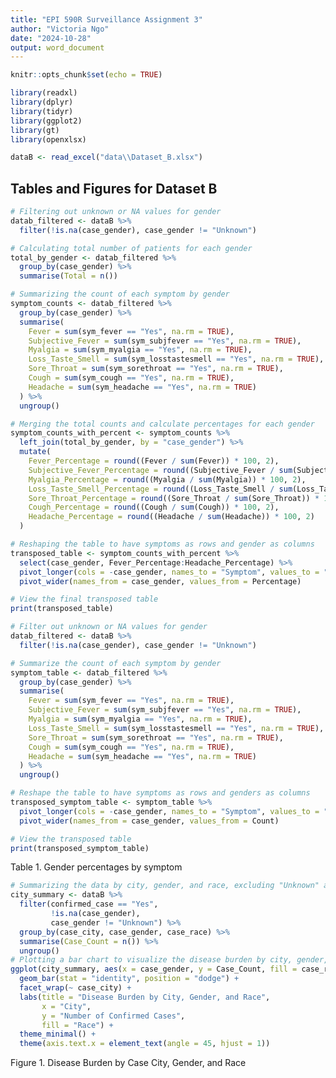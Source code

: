 ```yaml
---
title: "EPI 590R Surveillance Assignment 3"
author: "Victoria Ngo"
date: "2024-10-28"
output: word_document
---
```


```r
knitr::opts_chunk$set(echo = TRUE)

library(readxl)     
library(dplyr)     
library(tidyr)
library(ggplot2)   
library(gt)
library(openxlsx)

dataB <- read_excel("data\\Dataset_B.xlsx")
```

## Tables and Figures for Dataset B

```r
# Filtering out unknown or NA values for gender
datab_filtered <- dataB %>%
  filter(!is.na(case_gender), case_gender != "Unknown")

# Calculating total number of patients for each gender
total_by_gender <- datab_filtered %>%
  group_by(case_gender) %>%
  summarise(Total = n())

# Summarizing the count of each symptom by gender
symptom_counts <- datab_filtered %>%
  group_by(case_gender) %>%
  summarise(
    Fever = sum(sym_fever == "Yes", na.rm = TRUE),
    Subjective_Fever = sum(sym_subjfever == "Yes", na.rm = TRUE),
    Myalgia = sum(sym_myalgia == "Yes", na.rm = TRUE),
    Loss_Taste_Smell = sum(sym_losstastesmell == "Yes", na.rm = TRUE),
    Sore_Throat = sum(sym_sorethroat == "Yes", na.rm = TRUE),
    Cough = sum(sym_cough == "Yes", na.rm = TRUE),
    Headache = sum(sym_headache == "Yes", na.rm = TRUE)
  ) %>%
  ungroup()

# Merging the total counts and calculate percentages for each gender
symptom_counts_with_percent <- symptom_counts %>%
  left_join(total_by_gender, by = "case_gender") %>%
  mutate(
    Fever_Percentage = round((Fever / sum(Fever)) * 100, 2),
    Subjective_Fever_Percentage = round((Subjective_Fever / sum(Subjective_Fever)) * 100, 2),
    Myalgia_Percentage = round((Myalgia / sum(Myalgia)) * 100, 2),
    Loss_Taste_Smell_Percentage = round((Loss_Taste_Smell / sum(Loss_Taste_Smell)) * 100, 2),
    Sore_Throat_Percentage = round((Sore_Throat / sum(Sore_Throat)) * 100, 2),
    Cough_Percentage = round((Cough / sum(Cough)) * 100, 2),
    Headache_Percentage = round((Headache / sum(Headache)) * 100, 2)
  )

# Reshaping the table to have symptoms as rows and gender as columns
transposed_table <- symptom_counts_with_percent %>%
  select(case_gender, Fever_Percentage:Headache_Percentage) %>%
  pivot_longer(cols = -case_gender, names_to = "Symptom", values_to = "Percentage") %>%
  pivot_wider(names_from = case_gender, values_from = Percentage)

# View the final transposed table
print(transposed_table)
```

```r
# Filter out unknown or NA values for gender
datab_filtered <- dataB %>%
  filter(!is.na(case_gender), case_gender != "Unknown")

# Summarize the count of each symptom by gender
symptom_table <- datab_filtered %>%
  group_by(case_gender) %>%
  summarise(
    Fever = sum(sym_fever == "Yes", na.rm = TRUE),
    Subjective_Fever = sum(sym_subjfever == "Yes", na.rm = TRUE),
    Myalgia = sum(sym_myalgia == "Yes", na.rm = TRUE),
    Loss_Taste_Smell = sum(sym_losstastesmell == "Yes", na.rm = TRUE),
    Sore_Throat = sum(sym_sorethroat == "Yes", na.rm = TRUE),
    Cough = sum(sym_cough == "Yes", na.rm = TRUE),
    Headache = sum(sym_headache == "Yes", na.rm = TRUE)
  ) %>%
  ungroup()

# Reshape the table to have symptoms as rows and genders as columns
transposed_symptom_table <- symptom_table %>%
  pivot_longer(cols = -case_gender, names_to = "Symptom", values_to = "Count") %>%
  pivot_wider(names_from = case_gender, values_from = Count)

# View the transposed table
print(transposed_symptom_table)
```

Table 1. Gender percentages by symptom

```r
# Summarizing the data by city, gender, and race, excluding "Unknown" and NA values for gender
city_summary <- dataB %>%
  filter(confirmed_case == "Yes", 
         !is.na(case_gender), 
         case_gender != "Unknown") %>%
  group_by(case_city, case_gender, case_race) %>%
  summarise(Case_Count = n()) %>%
  ungroup()
# Plotting a bar chart to visualize the disease burden by city, gender, and race
ggplot(city_summary, aes(x = case_gender, y = Case_Count, fill = case_race)) +
  geom_bar(stat = "identity", position = "dodge") +
  facet_wrap(~ case_city) +
  labs(title = "Disease Burden by City, Gender, and Race",
       x = "City",
       y = "Number of Confirmed Cases",
       fill = "Race") +
  theme_minimal() +
  theme(axis.text.x = element_text(angle = 45, hjust = 1))
```

Figure 1. Disease Burden by Case City, Gender, and Race
